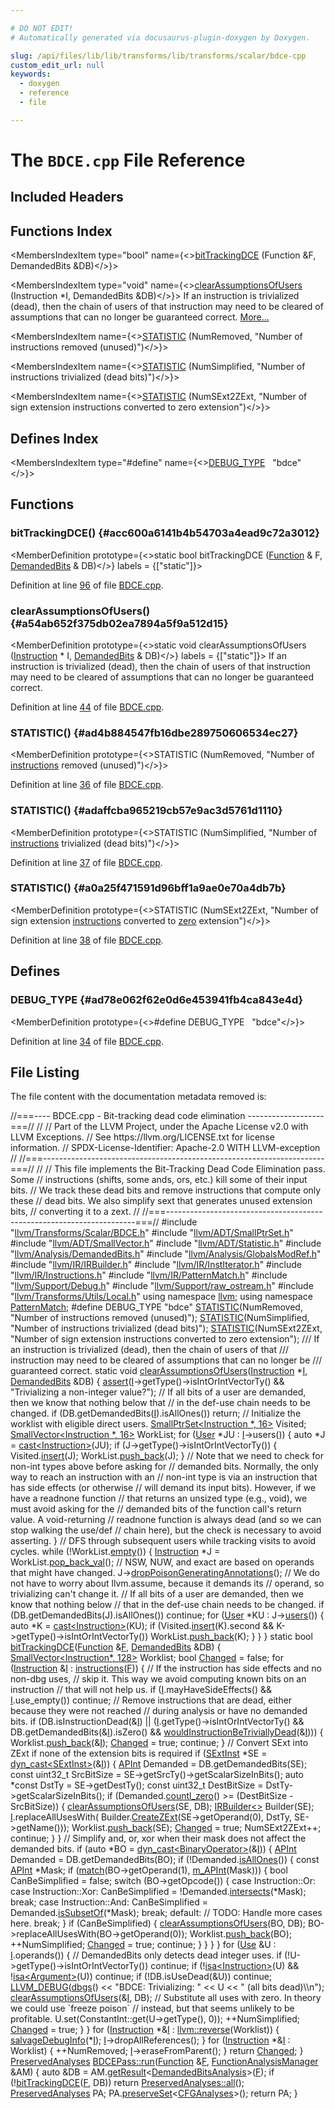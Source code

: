 ```yaml
---

# DO NOT EDIT!
# Automatically generated via docusaurus-plugin-doxygen by Doxygen.

slug: /api/files/lib/lib/transforms/lib/transforms/scalar/bdce-cpp
custom_edit_url: null
keywords:
  - doxygen
  - reference
  - file

---
```





# The `BDCE.cpp` File Reference

<DoxygenPage pluginConfig={pluginConfig}>



## Included Headers

<IncludesList>
<IncludesListItem
  filePath="llvm/Transforms/Scalar/BDCE.h"
  permalink="/docs/api/files/include/include/llvm/include/llvm/transforms/include/llvm/transforms/scalar/bdce-h"
  isLocal="true" />
<IncludesListItem
  filePath="llvm/ADT/SmallPtrSet.h"
  permalink="/docs/api/files/include/include/llvm/include/llvm/adt/smallptrset-h"
  isLocal="true" />
<IncludesListItem
  filePath="llvm/ADT/SmallVector.h"
  permalink="/docs/api/files/include/include/llvm/include/llvm/adt/smallvector-h"
  isLocal="true" />
<IncludesListItem
  filePath="llvm/ADT/Statistic.h"
  permalink="/docs/api/files/include/include/llvm/include/llvm/adt/statistic-h"
  isLocal="true" />
<IncludesListItem
  filePath="llvm/Analysis/DemandedBits.h"
  permalink="/docs/api/files/include/include/llvm/include/llvm/analysis/demandedbits-h"
  isLocal="true" />
<IncludesListItem
  filePath="llvm/Analysis/GlobalsModRef.h"
  permalink="/docs/api/files/include/include/llvm/include/llvm/analysis/globalsmodref-h"
  isLocal="true" />
<IncludesListItem
  filePath="llvm/IR/IRBuilder.h"
  permalink="/docs/api/files/include/include/llvm/include/llvm/ir/irbuilder-h"
  isLocal="true" />
<IncludesListItem
  filePath="llvm/IR/InstIterator.h"
  permalink="/docs/api/files/include/include/llvm/include/llvm/ir/institerator-h"
  isLocal="true" />
<IncludesListItem
  filePath="llvm/IR/Instructions.h"
  permalink="/docs/api/files/include/include/llvm/include/llvm/ir/instructions-h"
  isLocal="true" />
<IncludesListItem
  filePath="llvm/IR/PatternMatch.h"
  permalink="/docs/api/files/include/include/llvm/include/llvm/ir/patternmatch-h"
  isLocal="true" />
<IncludesListItem
  filePath="llvm/Support/Debug.h"
  permalink="/docs/api/files/include/include/llvm/include/llvm/support/debug-h"
  isLocal="true" />
<IncludesListItem
  filePath="llvm/Support/raw_ostream.h"
  permalink="/docs/api/files/include/include/llvm/include/llvm/support/raw-ostream-h"
  isLocal="true" />
<IncludesListItem
  filePath="llvm/Transforms/Utils/Local.h"
  permalink="/docs/api/files/include/include/llvm/include/llvm/transforms/include/llvm/transforms/utils/local-h"
  isLocal="true" />
</IncludesList>

## Functions Index

<MembersIndex>

<MembersIndexItem
  type="bool"
  name={<><a href="#acc600a6141b4b54703a4ead9c72a3012">bitTrackingDCE</a> (Function &amp;F, DemandedBits &amp;DB)</>}>
</MembersIndexItem>

<MembersIndexItem
  type="void"
  name={<><a href="#a54ab652f375db02ea7894a5f9a512d15">clearAssumptionsOfUsers</a> (Instruction &#42;I, DemandedBits &amp;DB)</>}>
If an instruction is trivialized (dead), then the chain of users of that instruction may need to be cleared of assumptions that can no longer be guaranteed correct. <a href="#a54ab652f375db02ea7894a5f9a512d15">More...</a>
</MembersIndexItem>

<MembersIndexItem
  name={<><a href="#ad4b884547fb16dbe289750606534ec27">STATISTIC</a> (NumRemoved, &quot;Number of instructions removed (unused)&quot;)</>}>
</MembersIndexItem>

<MembersIndexItem
  name={<><a href="#adaffcba965219cb57e9ac3d5761d1110">STATISTIC</a> (NumSimplified, &quot;Number of instructions trivialized (dead bits)&quot;)</>}>
</MembersIndexItem>

<MembersIndexItem
  name={<><a href="#a0a25f471591d96bff1a9ae0e70a4db7b">STATISTIC</a> (NumSExt2ZExt, &quot;Number of sign extension instructions converted to zero extension&quot;)</>}>
</MembersIndexItem>

</MembersIndex>

## Defines Index

<MembersIndex>

<MembersIndexItem
  type="#define"
  name={<><a href="#ad78e062f62e0d6e453941fb4ca843e4d">DEBUG&#95;TYPE</a>&nbsp;&nbsp;&nbsp;&quot;bdce&quot;</>}>
</MembersIndexItem>

</MembersIndex>


<SectionDefinition>

## Functions

### bitTrackingDCE() {#acc600a6141b4b54703a4ead9c72a3012}

<MemberDefinition
  prototype={<>static bool bitTrackingDCE (<a href="/docs/api/classes/llvm/function">Function</a> &amp; F, <a href="/docs/api/classes/llvm/demandedbits">DemandedBits</a> &amp; DB)</>}
  labels = {["static"]}>

Definition at line <a href="#l00096">96</a> of file <a href="/docs/api/files/lib/lib/transforms/lib/transforms/scalar/bdce-cpp">BDCE.cpp</a>.
</MemberDefinition>

### clearAssumptionsOfUsers() {#a54ab652f375db02ea7894a5f9a512d15}

<MemberDefinition
  prototype={<>static void clearAssumptionsOfUsers (<a href="/docs/api/classes/llvm/instruction">Instruction</a> &#42; I, <a href="/docs/api/classes/llvm/demandedbits">DemandedBits</a> &amp; DB)</>}
  labels = {["static"]}>
If an instruction is trivialized (dead), then the chain of users of that instruction may need to be cleared of assumptions that can no longer be guaranteed correct.

Definition at line <a href="#l00044">44</a> of file <a href="/docs/api/files/lib/lib/transforms/lib/transforms/scalar/bdce-cpp">BDCE.cpp</a>.
</MemberDefinition>

### STATISTIC() {#ad4b884547fb16dbe289750606534ec27}

<MemberDefinition
  prototype={<>STATISTIC (NumRemoved, &quot;Number of <a href="/docs/api/files/lib/lib/codegen/atomicexpandpass-cpp/#a1bcc06b1cb86bd0ea08f33323190bdaa">instructions</a> removed (unused)&quot;)</>}>

Definition at line <a href="#l00036">36</a> of file <a href="/docs/api/files/lib/lib/transforms/lib/transforms/scalar/bdce-cpp">BDCE.cpp</a>.
</MemberDefinition>

### STATISTIC() {#adaffcba965219cb57e9ac3d5761d1110}

<MemberDefinition
  prototype={<>STATISTIC (NumSimplified, &quot;Number of <a href="/docs/api/files/lib/lib/codegen/atomicexpandpass-cpp/#a1bcc06b1cb86bd0ea08f33323190bdaa">instructions</a> trivialized (dead bits)&quot;)</>}>

Definition at line <a href="#l00037">37</a> of file <a href="/docs/api/files/lib/lib/transforms/lib/transforms/scalar/bdce-cpp">BDCE.cpp</a>.
</MemberDefinition>

### STATISTIC() {#a0a25f471591d96bff1a9ae0e70a4db7b}

<MemberDefinition
  prototype={<>STATISTIC (NumSExt2ZExt, &quot;Number of sign extension <a href="/docs/api/files/lib/lib/codegen/atomicexpandpass-cpp/#a1bcc06b1cb86bd0ea08f33323190bdaa">instructions</a> converted to <a href="/docs/api/files/lib/lib/objectyaml/elfemitter-cpp/#aa15f84f0499130c4cec8c17e7f7376ce">zero</a> extension&quot;)</>}>

Definition at line <a href="#l00038">38</a> of file <a href="/docs/api/files/lib/lib/transforms/lib/transforms/scalar/bdce-cpp">BDCE.cpp</a>.
</MemberDefinition>

</SectionDefinition>

<SectionDefinition>

## Defines

### DEBUG&#95;TYPE {#ad78e062f62e0d6e453941fb4ca843e4d}

<MemberDefinition
  prototype={<>#define DEBUG&#95;TYPE&nbsp;&nbsp;&nbsp;&quot;bdce&quot;</>}>

Definition at line <a href="#l00034">34</a> of file <a href="/docs/api/files/lib/lib/transforms/lib/transforms/scalar/bdce-cpp">BDCE.cpp</a>.
</MemberDefinition>

</SectionDefinition>

## File Listing

The file content with the documentation metadata removed is:

<ProgramListing>

<Link id="l00001" /><CodeLine lineNumber="1"><Highlight kind="comment">//===---- BDCE.cpp - Bit-tracking dead code elimination -------------------===//</Highlight><Highlight kind="normal"></Highlight></CodeLine>
<Link id="l00002" /><CodeLine lineNumber="2"><Highlight kind="normal"></Highlight><Highlight kind="comment">//</Highlight><Highlight kind="normal"></Highlight></CodeLine>
<Link id="l00003" /><CodeLine lineNumber="3"><Highlight kind="normal"></Highlight><Highlight kind="comment">// Part of the LLVM Project, under the Apache License v2.0 with LLVM Exceptions.</Highlight><Highlight kind="normal"></Highlight></CodeLine>
<Link id="l00004" /><CodeLine lineNumber="4"><Highlight kind="normal"></Highlight><Highlight kind="comment">// See https://llvm.org/LICENSE.txt for license information.</Highlight><Highlight kind="normal"></Highlight></CodeLine>
<Link id="l00005" /><CodeLine lineNumber="5"><Highlight kind="normal"></Highlight><Highlight kind="comment">// SPDX-License-Identifier: Apache-2.0 WITH LLVM-exception</Highlight><Highlight kind="normal"></Highlight></CodeLine>
<Link id="l00006" /><CodeLine lineNumber="6"><Highlight kind="normal"></Highlight><Highlight kind="comment">//</Highlight><Highlight kind="normal"></Highlight></CodeLine>
<Link id="l00007" /><CodeLine lineNumber="7"><Highlight kind="normal"></Highlight><Highlight kind="comment">//===----------------------------------------------------------------------===//</Highlight><Highlight kind="normal"></Highlight></CodeLine>
<Link id="l00008" /><CodeLine lineNumber="8"><Highlight kind="normal"></Highlight><Highlight kind="comment">//</Highlight><Highlight kind="normal"></Highlight></CodeLine>
<Link id="l00009" /><CodeLine lineNumber="9"><Highlight kind="normal"></Highlight><Highlight kind="comment">// This file implements the Bit-Tracking Dead Code Elimination pass. Some</Highlight><Highlight kind="normal"></Highlight></CodeLine>
<Link id="l00010" /><CodeLine lineNumber="10"><Highlight kind="normal"></Highlight><Highlight kind="comment">// instructions (shifts, some ands, ors, etc.) kill some of their input bits.</Highlight><Highlight kind="normal"></Highlight></CodeLine>
<Link id="l00011" /><CodeLine lineNumber="11"><Highlight kind="normal"></Highlight><Highlight kind="comment">// We track these dead bits and remove instructions that compute only these</Highlight><Highlight kind="normal"></Highlight></CodeLine>
<Link id="l00012" /><CodeLine lineNumber="12"><Highlight kind="normal"></Highlight><Highlight kind="comment">// dead bits. We also simplify sext that generates unused extension bits,</Highlight><Highlight kind="normal"></Highlight></CodeLine>
<Link id="l00013" /><CodeLine lineNumber="13"><Highlight kind="normal"></Highlight><Highlight kind="comment">// converting it to a zext.</Highlight><Highlight kind="normal"></Highlight></CodeLine>
<Link id="l00014" /><CodeLine lineNumber="14"><Highlight kind="normal"></Highlight><Highlight kind="comment">//</Highlight><Highlight kind="normal"></Highlight></CodeLine>
<Link id="l00015" /><CodeLine lineNumber="15"><Highlight kind="normal"></Highlight><Highlight kind="comment">//===----------------------------------------------------------------------===//</Highlight><Highlight kind="normal"></Highlight></CodeLine>
<Link id="l00016" /><CodeLine lineNumber="16"><Highlight kind="normal"></Highlight></CodeLine>
<Link id="l00017" /><CodeLine lineNumber="17"><Highlight kind="normal"></Highlight><Highlight kind="preprocessor">#include &quot;<a href="/docs/api/files/include/include/llvm/include/llvm/transforms/include/llvm/transforms/scalar/bdce-h">llvm/Transforms/Scalar/BDCE.h</a>&quot;</Highlight><Highlight kind="normal"></Highlight></CodeLine>
<Link id="l00018" /><CodeLine lineNumber="18"><Highlight kind="normal"></Highlight><Highlight kind="preprocessor">#include &quot;<a href="/docs/api/files/include/include/llvm/include/llvm/adt/smallptrset-h">llvm/ADT/SmallPtrSet.h</a>&quot;</Highlight><Highlight kind="normal"></Highlight></CodeLine>
<Link id="l00019" /><CodeLine lineNumber="19"><Highlight kind="normal"></Highlight><Highlight kind="preprocessor">#include &quot;<a href="/docs/api/files/include/include/llvm/include/llvm/adt/smallvector-h">llvm/ADT/SmallVector.h</a>&quot;</Highlight><Highlight kind="normal"></Highlight></CodeLine>
<Link id="l00020" /><CodeLine lineNumber="20"><Highlight kind="normal"></Highlight><Highlight kind="preprocessor">#include &quot;<a href="/docs/api/files/include/include/llvm/include/llvm/adt/statistic-h">llvm/ADT/Statistic.h</a>&quot;</Highlight><Highlight kind="normal"></Highlight></CodeLine>
<Link id="l00021" /><CodeLine lineNumber="21"><Highlight kind="normal"></Highlight><Highlight kind="preprocessor">#include &quot;<a href="/docs/api/files/include/include/llvm/include/llvm/analysis/demandedbits-h">llvm/Analysis/DemandedBits.h</a>&quot;</Highlight><Highlight kind="normal"></Highlight></CodeLine>
<Link id="l00022" /><CodeLine lineNumber="22"><Highlight kind="normal"></Highlight><Highlight kind="preprocessor">#include &quot;<a href="/docs/api/files/include/include/llvm/include/llvm/analysis/globalsmodref-h">llvm/Analysis/GlobalsModRef.h</a>&quot;</Highlight><Highlight kind="normal"></Highlight></CodeLine>
<Link id="l00023" /><CodeLine lineNumber="23"><Highlight kind="normal"></Highlight><Highlight kind="preprocessor">#include &quot;<a href="/docs/api/files/include/include/llvm/include/llvm/ir/irbuilder-h">llvm/IR/IRBuilder.h</a>&quot;</Highlight><Highlight kind="normal"></Highlight></CodeLine>
<Link id="l00024" /><CodeLine lineNumber="24"><Highlight kind="normal"></Highlight><Highlight kind="preprocessor">#include &quot;<a href="/docs/api/files/include/include/llvm/include/llvm/ir/institerator-h">llvm/IR/InstIterator.h</a>&quot;</Highlight><Highlight kind="normal"></Highlight></CodeLine>
<Link id="l00025" /><CodeLine lineNumber="25"><Highlight kind="normal"></Highlight><Highlight kind="preprocessor">#include &quot;<a href="/docs/api/files/include/include/llvm/include/llvm/ir/instructions-h">llvm/IR/Instructions.h</a>&quot;</Highlight><Highlight kind="normal"></Highlight></CodeLine>
<Link id="l00026" /><CodeLine lineNumber="26"><Highlight kind="normal"></Highlight><Highlight kind="preprocessor">#include &quot;<a href="/docs/api/files/include/include/llvm/include/llvm/ir/patternmatch-h">llvm/IR/PatternMatch.h</a>&quot;</Highlight><Highlight kind="normal"></Highlight></CodeLine>
<Link id="l00027" /><CodeLine lineNumber="27"><Highlight kind="normal"></Highlight><Highlight kind="preprocessor">#include &quot;<a href="/docs/api/files/include/include/llvm/include/llvm/support/debug-h">llvm/Support/Debug.h</a>&quot;</Highlight><Highlight kind="normal"></Highlight></CodeLine>
<Link id="l00028" /><CodeLine lineNumber="28"><Highlight kind="normal"></Highlight><Highlight kind="preprocessor">#include &quot;<a href="/docs/api/files/include/include/llvm/include/llvm/support/raw-ostream-h">llvm/Support/raw&#95;ostream.h</a>&quot;</Highlight><Highlight kind="normal"></Highlight></CodeLine>
<Link id="l00029" /><CodeLine lineNumber="29"><Highlight kind="normal"></Highlight><Highlight kind="preprocessor">#include &quot;<a href="/docs/api/files/include/include/llvm/include/llvm/transforms/include/llvm/transforms/utils/local-h">llvm/Transforms/Utils/Local.h</a>&quot;</Highlight><Highlight kind="normal"></Highlight></CodeLine>
<Link id="l00030" /><CodeLine lineNumber="30"><Highlight kind="normal"></Highlight></CodeLine>
<Link id="l00031" /><CodeLine lineNumber="31"><Highlight kind="normal"></Highlight><Highlight kind="keyword">using namespace </Highlight><Highlight kind="normal"><a href="/docs/api/namespaces/llvm">llvm</a>;</Highlight></CodeLine>
<Link id="l00032" /><CodeLine lineNumber="32"><Highlight kind="normal"></Highlight><Highlight kind="keyword">using namespace </Highlight><Highlight kind="normal"><a href="/docs/api/namespaces/llvm/patternmatch">PatternMatch</a>;</Highlight></CodeLine>
<Link id="l00033" /><CodeLine lineNumber="33"><Highlight kind="normal"></Highlight></CodeLine>
<Link id="l00034" /><CodeLine lineNumber="34" lineLink="#ad78e062f62e0d6e453941fb4ca843e4d"><Highlight kind="normal"></Highlight><Highlight kind="preprocessor">#define DEBUG&#95;TYPE &quot;bdce&quot;</Highlight><Highlight kind="normal"></Highlight></CodeLine>
<Link id="l00035" /><CodeLine lineNumber="35"><Highlight kind="normal"></Highlight></CodeLine>
<Link id="l00036" /><CodeLine lineNumber="36" lineLink="#ad4b884547fb16dbe289750606534ec27"><Highlight kind="normal"><a href="/docs/api/files/include/include/llvm/include/llvm/adt/statistic-h/#ad6117415b93e5675d5a6c8e1855b3b2f">STATISTIC</a>(NumRemoved, </Highlight><Highlight kind="stringliteral">&quot;Number of instructions removed (unused)&quot;</Highlight><Highlight kind="normal">);</Highlight></CodeLine>
<Link id="l00037" /><CodeLine lineNumber="37" lineLink="#adaffcba965219cb57e9ac3d5761d1110"><Highlight kind="normal"><a href="/docs/api/files/include/include/llvm/include/llvm/adt/statistic-h/#ad6117415b93e5675d5a6c8e1855b3b2f">STATISTIC</a>(NumSimplified, </Highlight><Highlight kind="stringliteral">&quot;Number of instructions trivialized (dead bits)&quot;</Highlight><Highlight kind="normal">);</Highlight></CodeLine>
<Link id="l00038" /><CodeLine lineNumber="38" lineLink="#a0a25f471591d96bff1a9ae0e70a4db7b"><Highlight kind="normal"><a href="/docs/api/files/include/include/llvm/include/llvm/adt/statistic-h/#ad6117415b93e5675d5a6c8e1855b3b2f">STATISTIC</a>(NumSExt2ZExt,</Highlight></CodeLine>
<Link id="l00039" /><CodeLine lineNumber="39"><Highlight kind="normal">          </Highlight><Highlight kind="stringliteral">&quot;Number of sign extension instructions converted to zero extension&quot;</Highlight><Highlight kind="normal">);</Highlight></CodeLine>
<Link id="l00040" /><CodeLine lineNumber="40"><Highlight kind="normal"></Highlight><Highlight kind="comment"></Highlight></CodeLine>
<Link id="l00041" /><CodeLine lineNumber="41"><Highlight kind="comment">/// If an instruction is trivialized (dead), then the chain of users of that</Highlight></CodeLine>
<Link id="l00042" /><CodeLine lineNumber="42"><Highlight kind="comment">/// instruction may need to be cleared of assumptions that can no longer be</Highlight></CodeLine>
<Link id="l00043" /><CodeLine lineNumber="43"><Highlight kind="comment">/// guaranteed correct.</Highlight><Highlight kind="normal"></Highlight></CodeLine>
<Link id="l00044" /><CodeLine lineNumber="44" lineLink="#a54ab652f375db02ea7894a5f9a512d15"><Highlight kind="normal"></Highlight><Highlight kind="keyword">static</Highlight><Highlight kind="normal"> </Highlight><Highlight kind="keywordtype">void</Highlight><Highlight kind="normal"> <a href="#a54ab652f375db02ea7894a5f9a512d15">clearAssumptionsOfUsers</a>(<a href="/docs/api/classes/llvm/instruction">Instruction</a> &#42;<a href="/docs/api/files/lib/lib/support/md5-cpp/#ac0eafdc9ee161b71e7af98af736952fd">I</a>, <a href="/docs/api/classes/llvm/demandedbits">DemandedBits</a> &amp;DB) &#123;</Highlight></CodeLine>
<Link id="l00045" /><CodeLine lineNumber="45"><Highlight kind="normal">  <a href="/docs/api/files/lib/lib/target/lib/target/amdgpu/silowercontrolflow-cpp/#a4868c5d81c5ccc98c47aeab6244346a0">assert</a>(<a href="/docs/api/files/lib/lib/support/md5-cpp/#ac0eafdc9ee161b71e7af98af736952fd">I</a>-&gt;getType()-&gt;isIntOrIntVectorTy() &amp;&amp;</Highlight></CodeLine>
<Link id="l00046" /><CodeLine lineNumber="46"><Highlight kind="normal">         </Highlight><Highlight kind="stringliteral">&quot;Trivializing a non-integer value?&quot;</Highlight><Highlight kind="normal">);</Highlight></CodeLine>
<Link id="l00047" /><CodeLine lineNumber="47"><Highlight kind="normal"></Highlight></CodeLine>
<Link id="l00048" /><CodeLine lineNumber="48"><Highlight kind="normal">  </Highlight><Highlight kind="comment">// If all bits of a user are demanded, then we know that nothing below that</Highlight><Highlight kind="normal"></Highlight></CodeLine>
<Link id="l00049" /><CodeLine lineNumber="49"><Highlight kind="normal">  </Highlight><Highlight kind="comment">// in the def-use chain needs to be changed.</Highlight><Highlight kind="normal"></Highlight></CodeLine>
<Link id="l00050" /><CodeLine lineNumber="50"><Highlight kind="normal">  </Highlight><Highlight kind="keywordflow">if</Highlight><Highlight kind="normal"> (DB.getDemandedBits(<a href="/docs/api/files/lib/lib/support/md5-cpp/#ac0eafdc9ee161b71e7af98af736952fd">I</a>).isAllOnes())</Highlight></CodeLine>
<Link id="l00051" /><CodeLine lineNumber="51"><Highlight kind="normal">    </Highlight><Highlight kind="keywordflow">return</Highlight><Highlight kind="normal">;</Highlight></CodeLine>
<Link id="l00052" /><CodeLine lineNumber="52"><Highlight kind="normal"></Highlight></CodeLine>
<Link id="l00053" /><CodeLine lineNumber="53"><Highlight kind="normal">  </Highlight><Highlight kind="comment">// Initialize the worklist with eligible direct users.</Highlight><Highlight kind="normal"></Highlight></CodeLine>
<Link id="l00054" /><CodeLine lineNumber="54"><Highlight kind="normal">  <a href="/docs/api/classes/llvm/smallptrset">SmallPtrSet&lt;Instruction &#42;, 16&gt;</a> Visited;</Highlight></CodeLine>
<Link id="l00055" /><CodeLine lineNumber="55"><Highlight kind="normal">  <a href="/docs/api/classes/llvm/smallvector">SmallVector&lt;Instruction &#42;, 16&gt;</a> WorkList;</Highlight></CodeLine>
<Link id="l00056" /><CodeLine lineNumber="56"><Highlight kind="normal">  </Highlight><Highlight kind="keywordflow">for</Highlight><Highlight kind="normal"> (<a href="/docs/api/classes/llvm/user">User</a> &#42;JU : <a href="/docs/api/files/lib/lib/support/md5-cpp/#ac0eafdc9ee161b71e7af98af736952fd">I</a>-&gt;users()) &#123;</Highlight></CodeLine>
<Link id="l00057" /><CodeLine lineNumber="57"><Highlight kind="normal">    </Highlight><Highlight kind="keyword">auto</Highlight><Highlight kind="normal"> &#42;J = <a href="/docs/api/namespaces/llvm/#ac4fc845f5ed92de63cd4474f128f5fc5">cast&lt;Instruction&gt;</a>(JU);</Highlight></CodeLine>
<Link id="l00058" /><CodeLine lineNumber="58"><Highlight kind="normal">    </Highlight><Highlight kind="keywordflow">if</Highlight><Highlight kind="normal"> (J-&gt;getType()-&gt;isIntOrIntVectorTy()) &#123;</Highlight></CodeLine>
<Link id="l00059" /><CodeLine lineNumber="59"><Highlight kind="normal">      Visited.<a href="/docs/api/classes/llvm/smallptrsetimpl/#a9d834ae3da8c62c2b668dada51335eb0">insert</a>(J);</Highlight></CodeLine>
<Link id="l00060" /><CodeLine lineNumber="60"><Highlight kind="normal">      WorkList.<a href="/docs/api/classes/llvm/smallvectortemplatebase/#af42bfbc067df27c19ee2fc859df58799">push&#95;back</a>(J);</Highlight></CodeLine>
<Link id="l00061" /><CodeLine lineNumber="61"><Highlight kind="normal">    &#125;</Highlight></CodeLine>
<Link id="l00062" /><CodeLine lineNumber="62"><Highlight kind="normal"></Highlight></CodeLine>
<Link id="l00063" /><CodeLine lineNumber="63"><Highlight kind="normal">    </Highlight><Highlight kind="comment">// Note that we need to check for non-int types above before asking for</Highlight><Highlight kind="normal"></Highlight></CodeLine>
<Link id="l00064" /><CodeLine lineNumber="64"><Highlight kind="normal">    </Highlight><Highlight kind="comment">// demanded bits. Normally, the only way to reach an instruction with an</Highlight><Highlight kind="normal"></Highlight></CodeLine>
<Link id="l00065" /><CodeLine lineNumber="65"><Highlight kind="normal">    </Highlight><Highlight kind="comment">// non-int type is via an instruction that has side effects (or otherwise</Highlight><Highlight kind="normal"></Highlight></CodeLine>
<Link id="l00066" /><CodeLine lineNumber="66"><Highlight kind="normal">    </Highlight><Highlight kind="comment">// will demand its input bits). However, if we have a readnone function</Highlight><Highlight kind="normal"></Highlight></CodeLine>
<Link id="l00067" /><CodeLine lineNumber="67"><Highlight kind="normal">    </Highlight><Highlight kind="comment">// that returns an unsized type (e.g., void), we must avoid asking for the</Highlight><Highlight kind="normal"></Highlight></CodeLine>
<Link id="l00068" /><CodeLine lineNumber="68"><Highlight kind="normal">    </Highlight><Highlight kind="comment">// demanded bits of the function call&#39;s return value. A void-returning</Highlight><Highlight kind="normal"></Highlight></CodeLine>
<Link id="l00069" /><CodeLine lineNumber="69"><Highlight kind="normal">    </Highlight><Highlight kind="comment">// readnone function is always dead (and so we can stop walking the use/def</Highlight><Highlight kind="normal"></Highlight></CodeLine>
<Link id="l00070" /><CodeLine lineNumber="70"><Highlight kind="normal">    </Highlight><Highlight kind="comment">// chain here), but the check is necessary to avoid asserting.</Highlight><Highlight kind="normal"></Highlight></CodeLine>
<Link id="l00071" /><CodeLine lineNumber="71"><Highlight kind="normal">  &#125;</Highlight></CodeLine>
<Link id="l00072" /><CodeLine lineNumber="72"><Highlight kind="normal"></Highlight></CodeLine>
<Link id="l00073" /><CodeLine lineNumber="73"><Highlight kind="normal">  </Highlight><Highlight kind="comment">// DFS through subsequent users while tracking visits to avoid cycles.</Highlight><Highlight kind="normal"></Highlight></CodeLine>
<Link id="l00074" /><CodeLine lineNumber="74"><Highlight kind="normal">  </Highlight><Highlight kind="keywordflow">while</Highlight><Highlight kind="normal"> (!WorkList.<a href="/docs/api/classes/llvm/smallvectortemplatecommon/#ad9a3c7bc26b130377bbafc170b5f88a2">empty</a>()) &#123;</Highlight></CodeLine>
<Link id="l00075" /><CodeLine lineNumber="75"><Highlight kind="normal">    <a href="/docs/api/classes/llvm/instruction">Instruction</a> &#42;J = WorkList.<a href="/docs/api/classes/llvm/smallvectorimpl/#a0c8ffe664a36e30d49c84d0aded2fe08">pop&#95;back&#95;val</a>();</Highlight></CodeLine>
<Link id="l00076" /><CodeLine lineNumber="76"><Highlight kind="normal"></Highlight></CodeLine>
<Link id="l00077" /><CodeLine lineNumber="77"><Highlight kind="normal">    </Highlight><Highlight kind="comment">// NSW, NUW, and exact are based on operands that might have changed.</Highlight><Highlight kind="normal"></Highlight></CodeLine>
<Link id="l00078" /><CodeLine lineNumber="78"><Highlight kind="normal">    J-&gt;<a href="/docs/api/classes/llvm/instruction/#a98ad976ff75d19b336e5315a2fdef8c5">dropPoisonGeneratingAnnotations</a>();</Highlight></CodeLine>
<Link id="l00079" /><CodeLine lineNumber="79"><Highlight kind="normal"></Highlight></CodeLine>
<Link id="l00080" /><CodeLine lineNumber="80"><Highlight kind="normal">    </Highlight><Highlight kind="comment">// We do not have to worry about llvm.assume, because it demands its</Highlight><Highlight kind="normal"></Highlight></CodeLine>
<Link id="l00081" /><CodeLine lineNumber="81"><Highlight kind="normal">    </Highlight><Highlight kind="comment">// operand, so trivializing can&#39;t change it.</Highlight><Highlight kind="normal"></Highlight></CodeLine>
<Link id="l00082" /><CodeLine lineNumber="82"><Highlight kind="normal"></Highlight></CodeLine>
<Link id="l00083" /><CodeLine lineNumber="83"><Highlight kind="normal">    </Highlight><Highlight kind="comment">// If all bits of a user are demanded, then we know that nothing below</Highlight><Highlight kind="normal"></Highlight></CodeLine>
<Link id="l00084" /><CodeLine lineNumber="84"><Highlight kind="normal">    </Highlight><Highlight kind="comment">// that in the def-use chain needs to be changed.</Highlight><Highlight kind="normal"></Highlight></CodeLine>
<Link id="l00085" /><CodeLine lineNumber="85"><Highlight kind="normal">    </Highlight><Highlight kind="keywordflow">if</Highlight><Highlight kind="normal"> (DB.getDemandedBits(J).isAllOnes())</Highlight></CodeLine>
<Link id="l00086" /><CodeLine lineNumber="86"><Highlight kind="normal">      </Highlight><Highlight kind="keywordflow">continue</Highlight><Highlight kind="normal">;</Highlight></CodeLine>
<Link id="l00087" /><CodeLine lineNumber="87"><Highlight kind="normal"></Highlight></CodeLine>
<Link id="l00088" /><CodeLine lineNumber="88"><Highlight kind="normal">    </Highlight><Highlight kind="keywordflow">for</Highlight><Highlight kind="normal"> (<a href="/docs/api/classes/llvm/user">User</a> &#42;KU : J-&gt;<a href="/docs/api/classes/llvm/value/#a411cf3e3932f209ce3374cb31adc1da6">users</a>()) &#123;</Highlight></CodeLine>
<Link id="l00089" /><CodeLine lineNumber="89"><Highlight kind="normal">      </Highlight><Highlight kind="keyword">auto</Highlight><Highlight kind="normal"> &#42;K = <a href="/docs/api/namespaces/llvm/#ac4fc845f5ed92de63cd4474f128f5fc5">cast&lt;Instruction&gt;</a>(KU);</Highlight></CodeLine>
<Link id="l00090" /><CodeLine lineNumber="90"><Highlight kind="normal">      </Highlight><Highlight kind="keywordflow">if</Highlight><Highlight kind="normal"> (Visited.<a href="/docs/api/classes/llvm/smallptrsetimpl/#a9d834ae3da8c62c2b668dada51335eb0">insert</a>(K).second &amp;&amp; K-&gt;getType()-&gt;isIntOrIntVectorTy())</Highlight></CodeLine>
<Link id="l00091" /><CodeLine lineNumber="91"><Highlight kind="normal">        WorkList.<a href="/docs/api/classes/llvm/smallvectortemplatebase/#af42bfbc067df27c19ee2fc859df58799">push&#95;back</a>(K);</Highlight></CodeLine>
<Link id="l00092" /><CodeLine lineNumber="92"><Highlight kind="normal">    &#125;</Highlight></CodeLine>
<Link id="l00093" /><CodeLine lineNumber="93"><Highlight kind="normal">  &#125;</Highlight></CodeLine>
<Link id="l00094" /><CodeLine lineNumber="94"><Highlight kind="normal">&#125;</Highlight></CodeLine>
<Link id="l00095" /><CodeLine lineNumber="95"><Highlight kind="normal"></Highlight></CodeLine>
<Link id="l00096" /><CodeLine lineNumber="96" lineLink="#acc600a6141b4b54703a4ead9c72a3012"><Highlight kind="normal"></Highlight><Highlight kind="keyword">static</Highlight><Highlight kind="normal"> </Highlight><Highlight kind="keywordtype">bool</Highlight><Highlight kind="normal"> <a href="#acc600a6141b4b54703a4ead9c72a3012">bitTrackingDCE</a>(<a href="/docs/api/classes/llvm/function">Function</a> &amp;<a href="/docs/api/files/lib/lib/support/md5-cpp/#a96d73bbd7af15cb1fc38c3f4a3bd82e9">F</a>, <a href="/docs/api/classes/llvm/demandedbits">DemandedBits</a> &amp;DB) &#123;</Highlight></CodeLine>
<Link id="l00097" /><CodeLine lineNumber="97"><Highlight kind="normal">  <a href="/docs/api/classes/llvm/smallvector">SmallVector&lt;Instruction&#42;, 128&gt;</a> Worklist;</Highlight></CodeLine>
<Link id="l00098" /><CodeLine lineNumber="98"><Highlight kind="normal">  </Highlight><Highlight kind="keywordtype">bool</Highlight><Highlight kind="normal"> <a href="/docs/api/groups/arcopt/#gaa57b1a4e6a1c79233913139635169cf1">Changed</a> = </Highlight><Highlight kind="keyword">false</Highlight><Highlight kind="normal">;</Highlight></CodeLine>
<Link id="l00099" /><CodeLine lineNumber="99"><Highlight kind="normal">  </Highlight><Highlight kind="keywordflow">for</Highlight><Highlight kind="normal"> (<a href="/docs/api/classes/llvm/instruction">Instruction</a> &amp;<a href="/docs/api/files/lib/lib/support/md5-cpp/#ac0eafdc9ee161b71e7af98af736952fd">I</a> : <a href="/docs/api/files/lib/lib/codegen/atomicexpandpass-cpp/#a1bcc06b1cb86bd0ea08f33323190bdaa">instructions</a>(<a href="/docs/api/files/lib/lib/support/md5-cpp/#a96d73bbd7af15cb1fc38c3f4a3bd82e9">F</a>)) &#123;</Highlight></CodeLine>
<Link id="l00100" /><CodeLine lineNumber="100"><Highlight kind="normal">    </Highlight><Highlight kind="comment">// If the instruction has side effects and no non-dbg uses,</Highlight><Highlight kind="normal"></Highlight></CodeLine>
<Link id="l00101" /><CodeLine lineNumber="101"><Highlight kind="normal">    </Highlight><Highlight kind="comment">// skip it. This way we avoid computing known bits on an instruction</Highlight><Highlight kind="normal"></Highlight></CodeLine>
<Link id="l00102" /><CodeLine lineNumber="102"><Highlight kind="normal">    </Highlight><Highlight kind="comment">// that will not help us.</Highlight><Highlight kind="normal"></Highlight></CodeLine>
<Link id="l00103" /><CodeLine lineNumber="103"><Highlight kind="normal">    </Highlight><Highlight kind="keywordflow">if</Highlight><Highlight kind="normal"> (<a href="/docs/api/files/lib/lib/support/md5-cpp/#ac0eafdc9ee161b71e7af98af736952fd">I</a>.mayHaveSideEffects() &amp;&amp; <a href="/docs/api/files/lib/lib/support/md5-cpp/#ac0eafdc9ee161b71e7af98af736952fd">I</a>.use&#95;empty())</Highlight></CodeLine>
<Link id="l00104" /><CodeLine lineNumber="104"><Highlight kind="normal">      </Highlight><Highlight kind="keywordflow">continue</Highlight><Highlight kind="normal">;</Highlight></CodeLine>
<Link id="l00105" /><CodeLine lineNumber="105"><Highlight kind="normal"></Highlight></CodeLine>
<Link id="l00106" /><CodeLine lineNumber="106"><Highlight kind="normal">    </Highlight><Highlight kind="comment">// Remove instructions that are dead, either because they were not reached</Highlight><Highlight kind="normal"></Highlight></CodeLine>
<Link id="l00107" /><CodeLine lineNumber="107"><Highlight kind="normal">    </Highlight><Highlight kind="comment">// during analysis or have no demanded bits.</Highlight><Highlight kind="normal"></Highlight></CodeLine>
<Link id="l00108" /><CodeLine lineNumber="108"><Highlight kind="normal">    </Highlight><Highlight kind="keywordflow">if</Highlight><Highlight kind="normal"> (DB.isInstructionDead(&amp;<a href="/docs/api/files/lib/lib/support/md5-cpp/#ac0eafdc9ee161b71e7af98af736952fd">I</a>) ||</Highlight></CodeLine>
<Link id="l00109" /><CodeLine lineNumber="109"><Highlight kind="normal">        (<a href="/docs/api/files/lib/lib/support/md5-cpp/#ac0eafdc9ee161b71e7af98af736952fd">I</a>.getType()-&gt;isIntOrIntVectorTy() &amp;&amp; DB.getDemandedBits(&amp;<a href="/docs/api/files/lib/lib/support/md5-cpp/#ac0eafdc9ee161b71e7af98af736952fd">I</a>).isZero() &amp;&amp;</Highlight></CodeLine>
<Link id="l00110" /><CodeLine lineNumber="110"><Highlight kind="normal">         <a href="/docs/api/namespaces/llvm/#a845142f96a84f067cb6bf639e37980d0">wouldInstructionBeTriviallyDead</a>(&amp;<a href="/docs/api/files/lib/lib/support/md5-cpp/#ac0eafdc9ee161b71e7af98af736952fd">I</a>))) &#123;</Highlight></CodeLine>
<Link id="l00111" /><CodeLine lineNumber="111"><Highlight kind="normal">      Worklist.<a href="/docs/api/classes/llvm/smallvectortemplatebase/#af42bfbc067df27c19ee2fc859df58799">push&#95;back</a>(&amp;<a href="/docs/api/files/lib/lib/support/md5-cpp/#ac0eafdc9ee161b71e7af98af736952fd">I</a>);</Highlight></CodeLine>
<Link id="l00112" /><CodeLine lineNumber="112"><Highlight kind="normal">      <a href="/docs/api/groups/arcopt/#gaa57b1a4e6a1c79233913139635169cf1">Changed</a> = </Highlight><Highlight kind="keyword">true</Highlight><Highlight kind="normal">;</Highlight></CodeLine>
<Link id="l00113" /><CodeLine lineNumber="113"><Highlight kind="normal">      </Highlight><Highlight kind="keywordflow">continue</Highlight><Highlight kind="normal">;</Highlight></CodeLine>
<Link id="l00114" /><CodeLine lineNumber="114"><Highlight kind="normal">    &#125;</Highlight></CodeLine>
<Link id="l00115" /><CodeLine lineNumber="115"><Highlight kind="normal"></Highlight></CodeLine>
<Link id="l00116" /><CodeLine lineNumber="116"><Highlight kind="normal">    </Highlight><Highlight kind="comment">// Convert SExt into ZExt if none of the extension bits is required</Highlight><Highlight kind="normal"></Highlight></CodeLine>
<Link id="l00117" /><CodeLine lineNumber="117"><Highlight kind="normal">    </Highlight><Highlight kind="keywordflow">if</Highlight><Highlight kind="normal"> (<a href="/docs/api/classes/llvm/sextinst">SExtInst</a> &#42;SE = <a href="/docs/api/namespaces/llvm/#a22eeee01734061ac1b31ccd994c49eef">dyn&#95;cast&lt;SExtInst&gt;</a>(&amp;<a href="/docs/api/files/lib/lib/support/md5-cpp/#ac0eafdc9ee161b71e7af98af736952fd">I</a>)) &#123;</Highlight></CodeLine>
<Link id="l00118" /><CodeLine lineNumber="118"><Highlight kind="normal">      <a href="/docs/api/classes/llvm/apint">APInt</a> Demanded = DB.getDemandedBits(SE);</Highlight></CodeLine>
<Link id="l00119" /><CodeLine lineNumber="119"><Highlight kind="normal">      </Highlight><Highlight kind="keyword">const</Highlight><Highlight kind="normal"> uint32&#95;t SrcBitSize = SE-&gt;getSrcTy()-&gt;getScalarSizeInBits();</Highlight></CodeLine>
<Link id="l00120" /><CodeLine lineNumber="120"><Highlight kind="normal">      </Highlight><Highlight kind="keyword">auto</Highlight><Highlight kind="normal"> &#42;</Highlight><Highlight kind="keyword">const</Highlight><Highlight kind="normal"> DstTy = SE-&gt;getDestTy();</Highlight></CodeLine>
<Link id="l00121" /><CodeLine lineNumber="121"><Highlight kind="normal">      </Highlight><Highlight kind="keyword">const</Highlight><Highlight kind="normal"> uint32&#95;t DestBitSize = DstTy-&gt;getScalarSizeInBits();</Highlight></CodeLine>
<Link id="l00122" /><CodeLine lineNumber="122"><Highlight kind="normal">      </Highlight><Highlight kind="keywordflow">if</Highlight><Highlight kind="normal"> (Demanded.<a href="/docs/api/classes/llvm/apint/#a8bad27827f46bca6baf814cbd2b64e84">countl&#95;zero</a>() &gt;= (DestBitSize - SrcBitSize)) &#123;</Highlight></CodeLine>
<Link id="l00123" /><CodeLine lineNumber="123"><Highlight kind="normal">        <a href="#a54ab652f375db02ea7894a5f9a512d15">clearAssumptionsOfUsers</a>(SE, DB);</Highlight></CodeLine>
<Link id="l00124" /><CodeLine lineNumber="124"><Highlight kind="normal">        <a href="/docs/api/classes/llvm/irbuilder">IRBuilder&lt;&gt;</a> Builder(SE);</Highlight></CodeLine>
<Link id="l00125" /><CodeLine lineNumber="125"><Highlight kind="normal">        <a href="/docs/api/files/lib/lib/support/md5-cpp/#ac0eafdc9ee161b71e7af98af736952fd">I</a>.replaceAllUsesWith(</Highlight></CodeLine>
<Link id="l00126" /><CodeLine lineNumber="126"><Highlight kind="normal">            Builder.<a href="/docs/api/classes/llvm/irbuilderbase/#a9e6950f7f17700d5c0d61ad0b846ec5c">CreateZExt</a>(SE-&gt;getOperand(0), DstTy, SE-&gt;getName()));</Highlight></CodeLine>
<Link id="l00127" /><CodeLine lineNumber="127"><Highlight kind="normal">        Worklist.<a href="/docs/api/classes/llvm/smallvectortemplatebase/#af42bfbc067df27c19ee2fc859df58799">push&#95;back</a>(SE);</Highlight></CodeLine>
<Link id="l00128" /><CodeLine lineNumber="128"><Highlight kind="normal">        <a href="/docs/api/groups/arcopt/#gaa57b1a4e6a1c79233913139635169cf1">Changed</a> = </Highlight><Highlight kind="keyword">true</Highlight><Highlight kind="normal">;</Highlight></CodeLine>
<Link id="l00129" /><CodeLine lineNumber="129"><Highlight kind="normal">        NumSExt2ZExt++;</Highlight></CodeLine>
<Link id="l00130" /><CodeLine lineNumber="130"><Highlight kind="normal">        </Highlight><Highlight kind="keywordflow">continue</Highlight><Highlight kind="normal">;</Highlight></CodeLine>
<Link id="l00131" /><CodeLine lineNumber="131"><Highlight kind="normal">      &#125;</Highlight></CodeLine>
<Link id="l00132" /><CodeLine lineNumber="132"><Highlight kind="normal">    &#125;</Highlight></CodeLine>
<Link id="l00133" /><CodeLine lineNumber="133"><Highlight kind="normal"></Highlight></CodeLine>
<Link id="l00134" /><CodeLine lineNumber="134"><Highlight kind="normal">    </Highlight><Highlight kind="comment">// Simplify and, or, xor when their mask does not affect the demanded bits.</Highlight><Highlight kind="normal"></Highlight></CodeLine>
<Link id="l00135" /><CodeLine lineNumber="135"><Highlight kind="normal">    </Highlight><Highlight kind="keywordflow">if</Highlight><Highlight kind="normal"> (</Highlight><Highlight kind="keyword">auto</Highlight><Highlight kind="normal"> &#42;BO = <a href="/docs/api/namespaces/llvm/#a22eeee01734061ac1b31ccd994c49eef">dyn&#95;cast&lt;BinaryOperator&gt;</a>(&amp;<a href="/docs/api/files/lib/lib/support/md5-cpp/#ac0eafdc9ee161b71e7af98af736952fd">I</a>)) &#123;</Highlight></CodeLine>
<Link id="l00136" /><CodeLine lineNumber="136"><Highlight kind="normal">      <a href="/docs/api/classes/llvm/apint">APInt</a> Demanded = DB.getDemandedBits(BO);</Highlight></CodeLine>
<Link id="l00137" /><CodeLine lineNumber="137"><Highlight kind="normal">      </Highlight><Highlight kind="keywordflow">if</Highlight><Highlight kind="normal"> (!Demanded.<a href="/docs/api/classes/llvm/apint/#a423e2c491de1408d54e35f0b47d076be">isAllOnes</a>()) &#123;</Highlight></CodeLine>
<Link id="l00138" /><CodeLine lineNumber="138"><Highlight kind="normal">        </Highlight><Highlight kind="keyword">const</Highlight><Highlight kind="normal"> <a href="/docs/api/classes/llvm/apint">APInt</a> &#42;Mask;</Highlight></CodeLine>
<Link id="l00139" /><CodeLine lineNumber="139"><Highlight kind="normal">        </Highlight><Highlight kind="keywordflow">if</Highlight><Highlight kind="normal"> (<a href="/docs/api/namespaces/llvm/patternmatch/#a25d956d9e0beadd47ce4bc255dfa811d">match</a>(BO-&gt;getOperand(1), <a href="/docs/api/namespaces/llvm/patternmatch/#aac9e78b3aa02ec087c4621358f506718">m&#95;APInt</a>(Mask))) &#123;</Highlight></CodeLine>
<Link id="l00140" /><CodeLine lineNumber="140"><Highlight kind="normal">          </Highlight><Highlight kind="keywordtype">bool</Highlight><Highlight kind="normal"> CanBeSimplified = </Highlight><Highlight kind="keyword">false</Highlight><Highlight kind="normal">;</Highlight></CodeLine>
<Link id="l00141" /><CodeLine lineNumber="141"><Highlight kind="normal">          </Highlight><Highlight kind="keywordflow">switch</Highlight><Highlight kind="normal"> (BO-&gt;getOpcode()) &#123;</Highlight></CodeLine>
<Link id="l00142" /><CodeLine lineNumber="142"><Highlight kind="normal">          </Highlight><Highlight kind="keywordflow">case</Highlight><Highlight kind="normal"> Instruction::Or:</Highlight></CodeLine>
<Link id="l00143" /><CodeLine lineNumber="143"><Highlight kind="normal">          </Highlight><Highlight kind="keywordflow">case</Highlight><Highlight kind="normal"> Instruction::Xor:</Highlight></CodeLine>
<Link id="l00144" /><CodeLine lineNumber="144"><Highlight kind="normal">            CanBeSimplified = !Demanded.<a href="/docs/api/classes/llvm/apint/#a6da514c588b2668280a861a59bfc9fa5">intersects</a>(&#42;Mask);</Highlight></CodeLine>
<Link id="l00145" /><CodeLine lineNumber="145"><Highlight kind="normal">            </Highlight><Highlight kind="keywordflow">break</Highlight><Highlight kind="normal">;</Highlight></CodeLine>
<Link id="l00146" /><CodeLine lineNumber="146"><Highlight kind="normal">          </Highlight><Highlight kind="keywordflow">case</Highlight><Highlight kind="normal"> Instruction::And:</Highlight></CodeLine>
<Link id="l00147" /><CodeLine lineNumber="147"><Highlight kind="normal">            CanBeSimplified = Demanded.<a href="/docs/api/classes/llvm/apint/#acfae9bdee6027ffa8ffe244cc22e3a76">isSubsetOf</a>(&#42;Mask);</Highlight></CodeLine>
<Link id="l00148" /><CodeLine lineNumber="148"><Highlight kind="normal">            </Highlight><Highlight kind="keywordflow">break</Highlight><Highlight kind="normal">;</Highlight></CodeLine>
<Link id="l00149" /><CodeLine lineNumber="149"><Highlight kind="normal">          </Highlight><Highlight kind="keywordflow">default</Highlight><Highlight kind="normal">:</Highlight></CodeLine>
<Link id="l00150" /><CodeLine lineNumber="150"><Highlight kind="normal">            </Highlight><Highlight kind="comment">// TODO: Handle more cases here.</Highlight><Highlight kind="normal"></Highlight></CodeLine>
<Link id="l00151" /><CodeLine lineNumber="151"><Highlight kind="normal">            </Highlight><Highlight kind="keywordflow">break</Highlight><Highlight kind="normal">;</Highlight></CodeLine>
<Link id="l00152" /><CodeLine lineNumber="152"><Highlight kind="normal">          &#125;</Highlight></CodeLine>
<Link id="l00153" /><CodeLine lineNumber="153"><Highlight kind="normal"></Highlight></CodeLine>
<Link id="l00154" /><CodeLine lineNumber="154"><Highlight kind="normal">          </Highlight><Highlight kind="keywordflow">if</Highlight><Highlight kind="normal"> (CanBeSimplified) &#123;</Highlight></CodeLine>
<Link id="l00155" /><CodeLine lineNumber="155"><Highlight kind="normal">            <a href="#a54ab652f375db02ea7894a5f9a512d15">clearAssumptionsOfUsers</a>(BO, DB);</Highlight></CodeLine>
<Link id="l00156" /><CodeLine lineNumber="156"><Highlight kind="normal">            BO-&gt;replaceAllUsesWith(BO-&gt;getOperand(0));</Highlight></CodeLine>
<Link id="l00157" /><CodeLine lineNumber="157"><Highlight kind="normal">            Worklist.<a href="/docs/api/classes/llvm/smallvectortemplatebase/#af42bfbc067df27c19ee2fc859df58799">push&#95;back</a>(BO);</Highlight></CodeLine>
<Link id="l00158" /><CodeLine lineNumber="158"><Highlight kind="normal">            ++NumSimplified;</Highlight></CodeLine>
<Link id="l00159" /><CodeLine lineNumber="159"><Highlight kind="normal">            <a href="/docs/api/groups/arcopt/#gaa57b1a4e6a1c79233913139635169cf1">Changed</a> = </Highlight><Highlight kind="keyword">true</Highlight><Highlight kind="normal">;</Highlight></CodeLine>
<Link id="l00160" /><CodeLine lineNumber="160"><Highlight kind="normal">            </Highlight><Highlight kind="keywordflow">continue</Highlight><Highlight kind="normal">;</Highlight></CodeLine>
<Link id="l00161" /><CodeLine lineNumber="161"><Highlight kind="normal">          &#125;</Highlight></CodeLine>
<Link id="l00162" /><CodeLine lineNumber="162"><Highlight kind="normal">        &#125;</Highlight></CodeLine>
<Link id="l00163" /><CodeLine lineNumber="163"><Highlight kind="normal">      &#125;</Highlight></CodeLine>
<Link id="l00164" /><CodeLine lineNumber="164"><Highlight kind="normal">    &#125;</Highlight></CodeLine>
<Link id="l00165" /><CodeLine lineNumber="165"><Highlight kind="normal"></Highlight></CodeLine>
<Link id="l00166" /><CodeLine lineNumber="166"><Highlight kind="normal">    </Highlight><Highlight kind="keywordflow">for</Highlight><Highlight kind="normal"> (<a href="/docs/api/classes/llvm/use">Use</a> &amp;U : <a href="/docs/api/files/lib/lib/support/md5-cpp/#ac0eafdc9ee161b71e7af98af736952fd">I</a>.operands()) &#123;</Highlight></CodeLine>
<Link id="l00167" /><CodeLine lineNumber="167"><Highlight kind="normal">      </Highlight><Highlight kind="comment">// DemandedBits only detects dead integer uses.</Highlight><Highlight kind="normal"></Highlight></CodeLine>
<Link id="l00168" /><CodeLine lineNumber="168"><Highlight kind="normal">      </Highlight><Highlight kind="keywordflow">if</Highlight><Highlight kind="normal"> (!U-&gt;getType()-&gt;isIntOrIntVectorTy())</Highlight></CodeLine>
<Link id="l00169" /><CodeLine lineNumber="169"><Highlight kind="normal">        </Highlight><Highlight kind="keywordflow">continue</Highlight><Highlight kind="normal">;</Highlight></CodeLine>
<Link id="l00170" /><CodeLine lineNumber="170"><Highlight kind="normal"></Highlight></CodeLine>
<Link id="l00171" /><CodeLine lineNumber="171"><Highlight kind="normal">      </Highlight><Highlight kind="keywordflow">if</Highlight><Highlight kind="normal"> (!<a href="/docs/api/namespaces/llvm/#a92ca992e52dddc420f4b069cae06dfbe">isa&lt;Instruction&gt;</a>(U) &amp;&amp; !<a href="/docs/api/namespaces/llvm/#a92ca992e52dddc420f4b069cae06dfbe">isa&lt;Argument&gt;</a>(U))</Highlight></CodeLine>
<Link id="l00172" /><CodeLine lineNumber="172"><Highlight kind="normal">        </Highlight><Highlight kind="keywordflow">continue</Highlight><Highlight kind="normal">;</Highlight></CodeLine>
<Link id="l00173" /><CodeLine lineNumber="173"><Highlight kind="normal"></Highlight></CodeLine>
<Link id="l00174" /><CodeLine lineNumber="174"><Highlight kind="normal">      </Highlight><Highlight kind="keywordflow">if</Highlight><Highlight kind="normal"> (!DB.isUseDead(&amp;U))</Highlight></CodeLine>
<Link id="l00175" /><CodeLine lineNumber="175"><Highlight kind="normal">        </Highlight><Highlight kind="keywordflow">continue</Highlight><Highlight kind="normal">;</Highlight></CodeLine>
<Link id="l00176" /><CodeLine lineNumber="176"><Highlight kind="normal"></Highlight></CodeLine>
<Link id="l00177" /><CodeLine lineNumber="177"><Highlight kind="normal">      <a href="/docs/api/files/include/include/llvm/include/llvm/support/debug-h/#a196897517069dda1bdb549e24468f7d7">LLVM&#95;DEBUG</a>(<a href="/docs/api/namespaces/llvm/#a7c46c742c31be54870e2038048e6b391">dbgs</a>() &lt;&lt; </Highlight><Highlight kind="stringliteral">&quot;BDCE: Trivializing: &quot;</Highlight><Highlight kind="normal"> &lt;&lt; U &lt;&lt; </Highlight><Highlight kind="stringliteral">&quot; (all bits dead)\\n&quot;</Highlight><Highlight kind="normal">);</Highlight></CodeLine>
<Link id="l00178" /><CodeLine lineNumber="178"><Highlight kind="normal"></Highlight></CodeLine>
<Link id="l00179" /><CodeLine lineNumber="179"><Highlight kind="normal">      <a href="#a54ab652f375db02ea7894a5f9a512d15">clearAssumptionsOfUsers</a>(&amp;<a href="/docs/api/files/lib/lib/support/md5-cpp/#ac0eafdc9ee161b71e7af98af736952fd">I</a>, DB);</Highlight></CodeLine>
<Link id="l00180" /><CodeLine lineNumber="180"><Highlight kind="normal"></Highlight></CodeLine>
<Link id="l00181" /><CodeLine lineNumber="181"><Highlight kind="normal">      </Highlight><Highlight kind="comment">// Substitute all uses with zero. In theory we could use &#96;freeze poison&#96;</Highlight><Highlight kind="normal"></Highlight></CodeLine>
<Link id="l00182" /><CodeLine lineNumber="182"><Highlight kind="normal">      </Highlight><Highlight kind="comment">// instead, but that seems unlikely to be profitable.</Highlight><Highlight kind="normal"></Highlight></CodeLine>
<Link id="l00183" /><CodeLine lineNumber="183"><Highlight kind="normal">      U.set(ConstantInt::get(U-&gt;getType(), 0));</Highlight></CodeLine>
<Link id="l00184" /><CodeLine lineNumber="184"><Highlight kind="normal">      ++NumSimplified;</Highlight></CodeLine>
<Link id="l00185" /><CodeLine lineNumber="185"><Highlight kind="normal">      <a href="/docs/api/groups/arcopt/#gaa57b1a4e6a1c79233913139635169cf1">Changed</a> = </Highlight><Highlight kind="keyword">true</Highlight><Highlight kind="normal">;</Highlight></CodeLine>
<Link id="l00186" /><CodeLine lineNumber="186"><Highlight kind="normal">    &#125;</Highlight></CodeLine>
<Link id="l00187" /><CodeLine lineNumber="187"><Highlight kind="normal">  &#125;</Highlight></CodeLine>
<Link id="l00188" /><CodeLine lineNumber="188"><Highlight kind="normal"></Highlight></CodeLine>
<Link id="l00189" /><CodeLine lineNumber="189"><Highlight kind="normal">  </Highlight><Highlight kind="keywordflow">for</Highlight><Highlight kind="normal"> (<a href="/docs/api/classes/llvm/instruction">Instruction</a> &#42;&amp;<a href="/docs/api/files/lib/lib/support/md5-cpp/#ac0eafdc9ee161b71e7af98af736952fd">I</a> : <a href="/docs/api/namespaces/llvm/#a6b0ac1fa4f05de76413c5e0ca6334035">llvm::reverse</a>(Worklist)) &#123;</Highlight></CodeLine>
<Link id="l00190" /><CodeLine lineNumber="190"><Highlight kind="normal">    <a href="/docs/api/namespaces/llvm/#a26be1141b23850a2b4eb78021d99e862">salvageDebugInfo</a>(&#42;<a href="/docs/api/files/lib/lib/support/md5-cpp/#ac0eafdc9ee161b71e7af98af736952fd">I</a>);</Highlight></CodeLine>
<Link id="l00191" /><CodeLine lineNumber="191"><Highlight kind="normal">    <a href="/docs/api/files/lib/lib/support/md5-cpp/#ac0eafdc9ee161b71e7af98af736952fd">I</a>-&gt;dropAllReferences();</Highlight></CodeLine>
<Link id="l00192" /><CodeLine lineNumber="192"><Highlight kind="normal">  &#125;</Highlight></CodeLine>
<Link id="l00193" /><CodeLine lineNumber="193"><Highlight kind="normal"></Highlight></CodeLine>
<Link id="l00194" /><CodeLine lineNumber="194"><Highlight kind="normal">  </Highlight><Highlight kind="keywordflow">for</Highlight><Highlight kind="normal"> (<a href="/docs/api/classes/llvm/instruction">Instruction</a> &#42;&amp;<a href="/docs/api/files/lib/lib/support/md5-cpp/#ac0eafdc9ee161b71e7af98af736952fd">I</a> : Worklist) &#123;</Highlight></CodeLine>
<Link id="l00195" /><CodeLine lineNumber="195"><Highlight kind="normal">    ++NumRemoved;</Highlight></CodeLine>
<Link id="l00196" /><CodeLine lineNumber="196"><Highlight kind="normal">    <a href="/docs/api/files/lib/lib/support/md5-cpp/#ac0eafdc9ee161b71e7af98af736952fd">I</a>-&gt;eraseFromParent();</Highlight></CodeLine>
<Link id="l00197" /><CodeLine lineNumber="197"><Highlight kind="normal">  &#125;</Highlight></CodeLine>
<Link id="l00198" /><CodeLine lineNumber="198"><Highlight kind="normal"></Highlight></CodeLine>
<Link id="l00199" /><CodeLine lineNumber="199"><Highlight kind="normal">  </Highlight><Highlight kind="keywordflow">return</Highlight><Highlight kind="normal"> <a href="/docs/api/groups/arcopt/#gaa57b1a4e6a1c79233913139635169cf1">Changed</a>;</Highlight></CodeLine>
<Link id="l00200" /><CodeLine lineNumber="200"><Highlight kind="normal">&#125;</Highlight></CodeLine>
<Link id="l00201" /><CodeLine lineNumber="201"><Highlight kind="normal"></Highlight></CodeLine>
<Link id="l00202" /><CodeLine lineNumber="202" lineLink="/docs/api/structs/llvm/bdcepass/#afbbfc5e8696e402cd67ebdc99da7c47a"><Highlight kind="normal"><a href="/docs/api/classes/llvm/preservedanalyses">PreservedAnalyses</a> <a href="/docs/api/structs/llvm/bdcepass/#afbbfc5e8696e402cd67ebdc99da7c47a">BDCEPass::run</a>(<a href="/docs/api/classes/llvm/function">Function</a> &amp;<a href="/docs/api/files/lib/lib/support/md5-cpp/#a96d73bbd7af15cb1fc38c3f4a3bd82e9">F</a>, <a href="/docs/api/namespaces/llvm/#adce09a5a0de0e3177eb00e932734af2f">FunctionAnalysisManager</a> &amp;AM) &#123;</Highlight></CodeLine>
<Link id="l00203" /><CodeLine lineNumber="203"><Highlight kind="normal">  </Highlight><Highlight kind="keyword">auto</Highlight><Highlight kind="normal"> &amp;DB = AM.<a href="/docs/api/classes/llvm/analysismanager/#aaab1fad63e4f3b8679469720a873fedd">getResult</a>&lt;<a href="/docs/api/classes/llvm/demandedbitsanalysis">DemandedBitsAnalysis</a>&gt;(<a href="/docs/api/files/lib/lib/support/md5-cpp/#a96d73bbd7af15cb1fc38c3f4a3bd82e9">F</a>);</Highlight></CodeLine>
<Link id="l00204" /><CodeLine lineNumber="204"><Highlight kind="normal">  </Highlight><Highlight kind="keywordflow">if</Highlight><Highlight kind="normal"> (!<a href="#acc600a6141b4b54703a4ead9c72a3012">bitTrackingDCE</a>(<a href="/docs/api/files/lib/lib/support/md5-cpp/#a96d73bbd7af15cb1fc38c3f4a3bd82e9">F</a>, DB))</Highlight></CodeLine>
<Link id="l00205" /><CodeLine lineNumber="205"><Highlight kind="normal">    </Highlight><Highlight kind="keywordflow">return</Highlight><Highlight kind="normal"> <a href="/docs/api/classes/llvm/preservedanalyses/#a1258a1ff55557c27684010ebd7283712">PreservedAnalyses::all</a>();</Highlight></CodeLine>
<Link id="l00206" /><CodeLine lineNumber="206"><Highlight kind="normal"></Highlight></CodeLine>
<Link id="l00207" /><CodeLine lineNumber="207"><Highlight kind="normal">  <a href="/docs/api/classes/llvm/preservedanalyses">PreservedAnalyses</a> PA;</Highlight></CodeLine>
<Link id="l00208" /><CodeLine lineNumber="208"><Highlight kind="normal">  PA.<a href="/docs/api/classes/llvm/preservedanalyses/#a937c42f77e161349ce0f999e448c7027">preserveSet</a>&lt;<a href="/docs/api/classes/llvm/cfganalyses">CFGAnalyses</a>&gt;();</Highlight></CodeLine>
<Link id="l00209" /><CodeLine lineNumber="209"><Highlight kind="normal">  </Highlight><Highlight kind="keywordflow">return</Highlight><Highlight kind="normal"> PA;</Highlight></CodeLine>
<Link id="l00210" /><CodeLine lineNumber="210"><Highlight kind="normal">&#125;</Highlight></CodeLine>

</ProgramListing>

</DoxygenPage>
